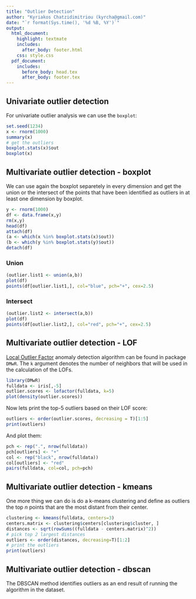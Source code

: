 ```yaml
---
title: "Outlier Detection"
author: "Kyriakos Chatzidimitriou (kyrcha@gmail.com)"
date: "`r format(Sys.time(), '%d %B, %Y')`"
output:
  html_document:
    highlight: textmate
    includes:
      after_body: footer.html
    css: style.css
  pdf_document:
    includes:
      before_body: head.tex
      after_body: footer.tex
---
```


## Univariate outlier detection

For univariate outlier analysis we can use the `boxplot`:

```r
set.seed(1234)
x <- rnorm(1000)
summary(x)
# get the outliers
boxplot.stats(x)$out
boxplot(x)
```

## Multivariate outlier detection - boxplot

We can use again the boxplot separetely in every dimension and get the union or the intersect of the points that have been identified as outliers in at least one dimension by boxplot.

```r
y <- rnorm(1000)
df <- data.frame(x,y)
rm(x,y)
head(df)
attach(df)
(a <- which(x %in% boxplot.stats(x)$out))
(b <- which(y %in% boxplot.stats(y)$out))
detach(df)
```
 
### Union
```r
(outlier.list1 <- union(a,b))
plot(df)
points(df[outlier.list1,], col="blue", pch="+", cex=2.5)
```
### Intersect
```r
(outlier.list2 <- intersect(a,b))
plot(df)
points(df[outlier.list2,], col="red", pch="+", cex=2.5)
```

## Multivariate outlier detection - LOF

[Local Outlier Factor](https://en.wikipedia.org/wiki/Local_outlier_factor) anomaly detection algorithm can be found in package `DMwR`. The `k` argument denotes the number of neighbors that will be used in the calculation of the LOFs.

```r
library(DMwR)
fulldata <- iris[,-5]
outlier.scores <- lofactor(fulldata, k=5)
plot(density(outlier.scores))
```

Now lets print the top-5 outliers based on their LOF score:

```r
outliers <- order(outlier.scores, decreasing = T)[1:5]
print(outliers)
```

And plot them:

```r
pch <- rep(".", nrow(fulldata))
pch[outliers] <- "+"
col <- rep("black", nrow(fulldata))
col[outliers] <- "red"
pairs(fulldata, col=col, pch=pch)
```

## Multivariate outlier detection - kmeans

One more thing we can do is do a k-means clustering and define as outliers the top *n* points that are the most distant from their center.

```r
clustering <- kmeans(fulldata, centers=3)
centers.matrix <- clustering$centers[clustering$cluster, ]
distances <- sqrt(rowSums((fulldata - centers.matrix)^2))
# pick top 2 largest distances
outliers <- order(distances, decreasing=T)[1:2]
# print the outliers
print(outliers)
```

## Multivariate outlier detection - dbscan

The DBSCAN method identifies outliers as an end result of running the algorithm in the dataset.

